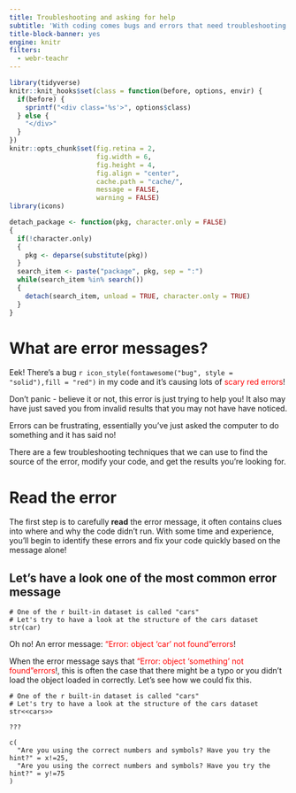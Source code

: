 ```yaml
---
title: Troubleshooting and asking for help
subtitle: 'With coding comes bugs and errors that need troubleshooting. In this chapter, you will learn how to decipher errors, find help for fixing them, and practice asking clear questions with minimally reproducible examples.'
title-block-banner: yes
engine: knitr
filters:
  - webr-teachr
---
```


```r
library(tidyverse)
knitr::knit_hooks$set(class = function(before, options, envir) {
  if(before) {
    sprintf("<div class='%s'>", options$class)
  } else {
    "</div>"
  }
})
knitr::opts_chunk$set(fig.retina = 2,
                      fig.width = 6, 
                      fig.height = 4,
                      fig.align = "center",
                      cache.path = "cache/",
                      message = FALSE,
                      warning = FALSE)
library(icons)

detach_package <- function(pkg, character.only = FALSE)
{
  if(!character.only)
  {
    pkg <- deparse(substitute(pkg))
  }
  search_item <- paste("package", pkg, sep = ":")
  while(search_item %in% search())
  {
    detach(search_item, unload = TRUE, character.only = TRUE)
  }
}

```

# What are error messages?

Eek! There's a bug `r icon_style(fontawesome("bug", style = "solid"),fill = "red")` in my code and it's causing lots of <span style="color: red;">scary red errors</span>!

Don't panic - believe it or not, this error is just trying to help you! It also may have just saved you from invalid results that you may not have have noticed.

Errors can be frustrating, essentially you've just asked the computer to do something and it has said no!

There are a few troubleshooting techniques that we can use to find the source of the error, modify your code, and get the results you're looking for.

# Read the error

The first step is to carefully **read** the error message, it often contains clues into where and why the code didn't run. With some time and experience, you'll begin to identify these errors and fix your code quickly based on the message alone!

## Let's have a look one of the most common error message 

```webr-teachr
# One of the r built-in dataset is called "cars"
# Let's try to have a look at the structure of the cars dataset 
str(car)

```

Oh no! An error message: <span style="color: red;">"Error: object 'car' not found"errors</span>!

When the error message says that <span style="color: red;">"Error: object 'something' not found"errors</span>!, this is often the case that there might be a typo or you didn't load the object loaded in correctly. Let's see how we could fix this. 

```webr-teachr
# One of the r built-in dataset is called "cars"
# Let's try to have a look at the structure of the cars dataset 
str<<cars>>
  
???
  
c(
  "Are you using the correct numbers and symbols? Have you try the hint?" = x!=25,
  "Are you using the correct numbers and symbols? Have you try the hint?" = y!=75
)

```

